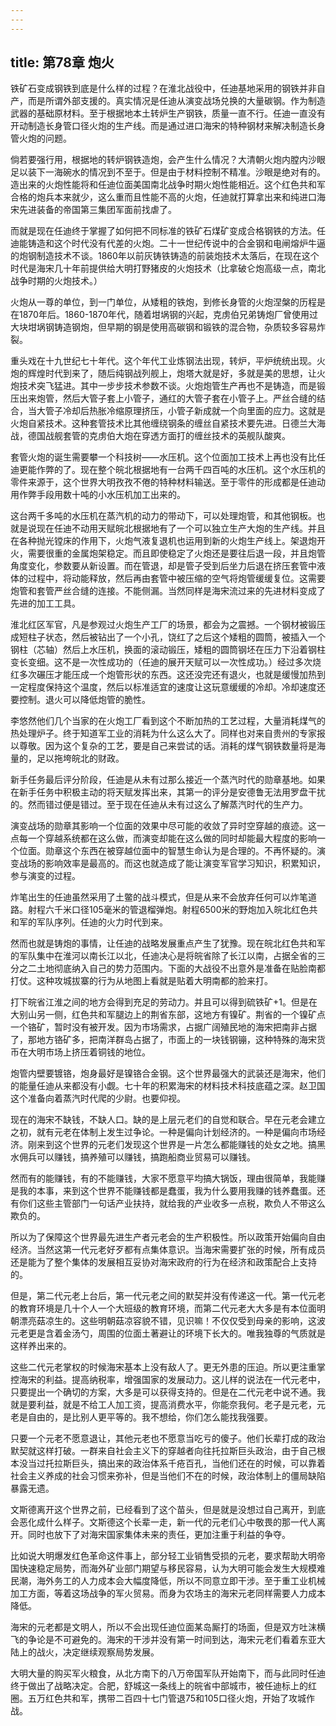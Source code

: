 ```yaml
---
---
---
```

title: 第78章 炮火
---



铁矿石变成钢铁到底是什么样的过程？在淮北战役中，任迪基地采用的钢铁并非自产，而是所谓外部支援的。真实情况是任迪从演变战场兑换的大量碳钢。作为制造武器的基础原材料。至于根据地本土转炉生产钢铁，质量一直不行。任迪一直没有开动制造长身管口径火炮的生产线。而是通过进口海宋的特种钢材来解决制造长身管火炮的问题。

倘若要强行用，根据地的转炉钢铁造炮，会产生什么情况？大清朝火炮内膛内沙眼足以装下一海碗水的情况到不至于。但是由于材料控制不精准。沙眼是绝对有的。造出来的火炮性能将和任迪位面美国南北战争时期火炮性能相近。这个红色共和军合格的炮兵本来就少，这么重而且性能不高的火炮，任迪就打算拿出来和纯进口海宋先进装备的帝国第三集团军面前找虐了。

而就是现在任迪终于掌握了如何把不同标准的铁矿石煤矿变成合格钢铁的方法。任迪能铸造和这个时代没有代差的火炮。二十一世纪传说中的合金钢和电闸熔炉牛逼的炮钢制造技术不谈。1860年以前灰铸铁铸造的前装炮技术太落后，在现在这个时代是海宋几十年前提供给大明打野猪皮的火炮技术（比拿破仑炮高级一点，南北战争时期的火炮技术。）

火炮从一尊的单位，到一门单位，从矮粗的铁炮，到修长身管的火炮涅槃的历程是在1870年后。1860-1870年代，随着坩埚钢的兴起，克虏伯兄弟铸炮厂曾使用过大块坩埚钢铸造钢炮，但早期的钢是使用高碳钢和锻铁的混合物，杂质较多容易炸裂。

重头戏在十九世纪七十年代。这个年代工业炼钢法出现，转炉，平炉统统出现。火炮的辉煌时代到来了，随后纯钢战列舰上，炮塔大就是好，多就是美的思想，让火炮技术突飞猛进。其中一步步技术参数不谈。火炮炮管生产再也不是铸造，而是锻压出来炮管，然后大管子套上小管子，通红的大管子套在小管子上。严丝合缝的结合，当大管子冷却后热胀冷缩原理挤压，小管子新成就一个向里面的应力。这就是火炮自紧技术。这种套管技术比其他缠绕钢条的缠丝自紧技术要先进。日德兰大海战，德国战舰套管的克虏伯大炮在穿透方面打的缠丝技术的英舰队酸爽。

套管火炮的诞生需要攀一个科技树——水压机。这个位面加工技术上再也没有比任迪更能作弊的了。现在整个皖北根据地有一台两千四百吨的水压机。这个水压机的零件来源于，这个世界大明孜孜不倦的特种材料输送。至于零件的形成都是任迪动用作弊手段用数十吨的小水压机加工出来的。

这台两千多吨的水压机在蒸汽机的动力的带动下，可以处理炮管，和其他钢板。也就是说现在任迪不动用天赋皖北根据地有了一个可以独立生产大炮的生产线。并且在各种抛光镗床的作用下，火炮气液复退机也运用到新的火炮生产线上。架退炮开火，需要很重的金属炮架稳定。而且即使稳定了火炮还是要往后退一段，并且炮管角度变化，参数要从新设置。而在管退，却是管子受到后坐力后退在挤压套管中液体的过程中，将动能释放，然后再由套管中被压缩的空气将炮管缓缓复位。这需要炮管和套管严丝合缝的连接。不能侧漏。当然同样是海宋流过来的先进材料变成了先进的加工工具。

淮北红区军官，凡是参观过火炮生产工厂的场景，都会为之震撼。一个钢材被锻压成短柱子状态，然后被钻出了一个小孔，饶红了之后这个矮粗的圆筒，被插入一个钢柱（芯轴）然后上水压机，换面的滚动锻压，矮粗的圆筒钢坯在压力下沿着钢柱变长变细。这不是一次性成功的（任迪的展开天赋可以一次性成功。）经过多次烧红多次碾压才能压成一个炮管形状的东西。这还没完还有退火，也就是缓慢加热到一定程度保持这个温度，然后以标准适宜的速度让这玩意缓缓的冷却。冷却速度还要控制。退火可以降低炮管的脆性。

李悠然他们几个当家的在火炮工厂看到这个不断加热的工艺过程，大量消耗煤气的热处理炉子。终于知道军工业的消耗为什么这么大了。同样也对来自贵州的专家报以尊敬。因为这个复杂的工艺，要是自己来尝试的话。消耗的煤气钢铁数量将是海量的，足以拖垮皖北的财政。

新手任务最后评分阶段，任迪是从未有过那么接近一个蒸汽时代的勋章基地。如果在新手任务中积极主动的将天赋发挥出来，其第一的评分是安德鲁无法用罗盘干扰的。然而错过便是错过。至于现在任迪从未有过这么了解蒸汽时代的生产力。

演变战场的勋章其影响一个位面的效果中尽可能的收敛了异时空穿越的痕迹。这一点每一个穿越系统都在这么做，而演变却能在这么做的同时却能最大程度的影响一个位面。勋章这个东西在被穿越位面中的智慧生命认为是合理的。不再怀疑的。演变战场的影响效率是最高的。而这也就造成了能让演变军官学习知识，积累知识，参与演变的过程。

炸笔出生的任迪虽然采用了土鳖的战斗模式，但是从来不会放弃任何可以炸笔道路。射程六千米口径105毫米的管退榴弹炮。射程6500米的野炮加入皖北红色共和军的军队序列。任迪的火力时代到来。

然而也就是铸炮的事情，让任迪的战略发展重点产生了犹豫。现在皖北红色共和军的军队集中在淮河以南长江以北，任迪决心是将皖省除了长江以南，占据全省的三分之二土地彻底纳入自己的势力范围内。下面的大战役不出意外是准备在贴脸南都打仗。这种攻城拔寨的行为从地图上看就是贴着大明南都的脸来打。

打下皖省江淮之间的地方会得到充足的劳动力。并且可以得到硫铁矿+1。但是在大别山另一侧，红色共和军腿边上的荆省东部，这地方有镍矿。荆省的一个镍矿点一个铬矿，暂时没有被开发。因为市场需求，占据广阔殖民地的海宋把南非占据了，那地方铬矿多，把南洋群岛占据了，市面上的一块钱钢镚，这种特殊的海宋货币在大明市场上挤压着铜钱的地位。

炮管内壁要镀铬，炮身最好是镍铬合金钢。这个世界最强大的武装还是海宋，他们的能量任迪从来都没有小觑。七十年的积累海宋的材料技术科技底蕴之深。赵卫国这个准备向着蒸汽时代爬的少尉。也要仰视。

现在的海宋不缺钱，不缺人口。缺的是上层元老们的自觉和联合。早在元老会建立之初，就有元老在体制上发生过争论。一种是偏向计划经济的。一种是偏向市场经济。刚来到这个世界的元老们发现这个世界是一片怎么都能赚钱的处女之地。搞黑水佣兵可以赚钱，搞养殖可以赚钱，搞跑船商业贸易可以赚钱。

然而有的能赚钱，有的不能赚钱，大家不愿意平均搞大锅饭，理由很简单，我能赚是我的本事，来到这个世界不能赚钱都是蠢蛋，我为什么要用我赚的钱养蠢蛋。还有你们这些主管部门一句话产业扶持，就给我的产业收多一点税，欺负人不带这么欺负的。

所以为了保障这个世界最先进生产者元老会的生产积极性。所以政策开始偏向自由经济。当然这第一代元老好歹都有点集体意识。当海宋需要扩张的时候，所有成员还是能为了整个集体的发展相互妥协对海宋政府的行为在经济和政策配合上支持的。

但是，第二代元老上台后，第一代元老之间的默契并没有传递这一代。第一代元老的教育环境是几十个人一个大班级的教育环境，而第二代元老大大多是有本位面明朝漂亮菇凉生的。这些明朝菇凉容貌不错，见识嘛！不仅仅受到母亲的影响，这波元老更是含着金汤勺，周围的位面土著避让的环境下长大的。唯我独尊的气质就是这样养出来的。

这些二代元老掌权的时候海宋基本上没有敌人了。更无外患的压迫。所以更注重掌控海宋的利益。提高纳税率，增强国家的发展动力。这儿样的说法在一代元老中，只要提出一个确切的方案，大多是可以获得支持的。但是在二代元老中说不通。我就是要利益，就是不给工人加工资，提高消费水平，你能奈我何。老子是元老，元老是自由的，是比别人更平等的。我不想给，你们怎么能找我强要。

只要一个元老不愿意退让，其他元老也不愿意当吃亏的傻子。他们长辈打成的政治默契就这样打破。一群来自社会主义下的穿越者向往托拉斯巨头政治，由于自己根本没当过托拉斯巨头，搞出来的政治体系千疮百孔，当他们还在的时候，可以靠着社会主义养成的社会习惯来弥补，但是当他们不在的时候，政治体制上的僵局缺陷暴露无遗。

文斯德离开这个世界之前，已经看到了这个苗头，但是就是没想过自己离开，到底会恶化成什么样子。文斯德这个长辈一走，新一代的元老们心中敬畏的那一代人离开。同时也放下了对海宋国家集体未来的责任，更加注重于利益的争夺。

比如说大明爆发红色革命这件事上，部分轻工业销售受损的元老，要求帮助大明帝国快速稳定局势，而海外矿业部门期望与移民容易，认为大明可能会发生大规模难民潮，海外务工的人力成本会大幅度降低，所以不同意立即干涉。至于重工业机械加工方面，等着这场战争的军火贸易。而身为农场主的海宋元老同样需要人力成本降低。

海宋的元老都是文明人，所以不会出现任迪位面某岛厮打的场面，但是双方吐沫横飞的争论是不可避免的。海宋的干涉并没有第一时间到达，海宋元老们看着东亚大陆上的战火，决定继续观察局势发展。

大明大量的购买军火粮食，从北方南下的八万帝国军队开始南下，而与此同时任迪终于做出了战略决定。合肥，舒城这一条线上的皖省中部城市，被任迪标上的红圈。五万红色共和军，携带二百四十七门管退75和105口径火炮，开始了攻城作战。